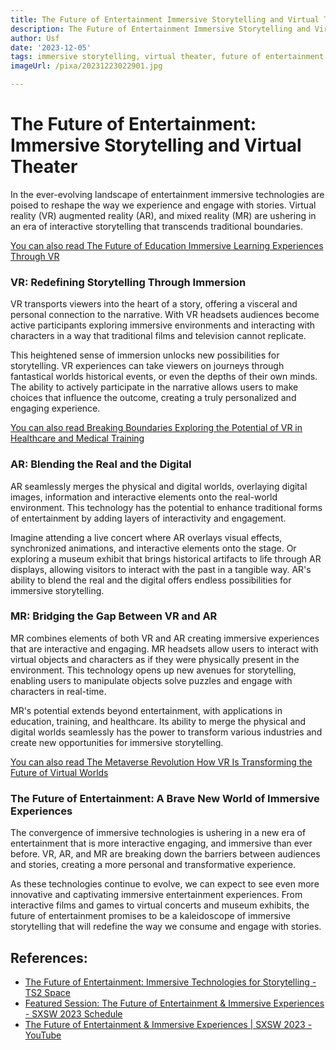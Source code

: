 ```yaml
---
title: The Future of Entertainment Immersive Storytelling and Virtual Theater
description: The Future of Entertainment Immersive Storytelling and Virtual Theater
author: Usf
date: '2023-12-05'
tags: immersive storytelling, virtual theater, future of entertainment
imageUrl: /pixa/20231223022901.jpg

---
```

# The Future of Entertainment: Immersive Storytelling and Virtual Theater

In the ever-evolving landscape of entertainment immersive technologies are poised to reshape the way we experience  and engage  with stories. Virtual reality (VR) augmented reality (AR),  and mixed reality (MR) are ushering in an era of interactive storytelling that transcends traditional boundaries.

[You can  also read The  Future of Education Immersive Learning  Experiences Through VR](The%20Future%20of%20Education%20Immersive%20Learning%20Experiences%20Through%20VR)


### VR: Redefining Storytelling Through Immersion

VR transports viewers into the heart of a story, offering a visceral and personal connection to  the narrative. With VR headsets  audiences become active participants exploring immersive environments and interacting with characters in a way that traditional films and television cannot replicate.

This heightened  sense of immersion unlocks new possibilities for storytelling. VR experiences can  take viewers on journeys through fantastical  worlds historical events, or even the depths of their own minds. The  ability to actively participate in the narrative allows users to make choices that influence the outcome, creating a  truly personalized and engaging experience.

[You  can also read Breaking Boundaries Exploring the  Potential  of VR in Healthcare and Medical Training](Breaking%20Boundaries%20Exploring%20the%20Potential%20of%20VR%20in%20Healthcare%20and%20Medical%20Training)


### AR:  Blending the Real and the Digital

AR seamlessly merges the physical and digital worlds, overlaying digital images, information  and interactive elements onto the real-world environment. This technology has the potential to  enhance traditional forms of entertainment by adding  layers of interactivity and engagement.

Imagine attending a live concert  where AR overlays visual effects, synchronized animations, and interactive elements onto the stage. Or exploring a museum exhibit that brings historical artifacts to life through AR displays, allowing visitors to  interact with the  past in a tangible way. AR's ability  to  blend the real and the digital offers endless possibilities  for  immersive storytelling.

### MR: Bridging the Gap Between VR and  AR

MR combines elements of both VR and AR creating immersive experiences that are interactive and engaging. MR headsets allow users to  interact with virtual  objects and characters as  if they were physically present in  the environment. This technology opens up new avenues  for storytelling, enabling users to manipulate objects solve puzzles and engage with characters in real-time.

MR's potential extends beyond  entertainment, with applications in education, training, and healthcare. Its ability to merge the  physical and digital worlds seamlessly has the power to transform various industries and create  new opportunities for immersive storytelling.

[You can also read The Metaverse Revolution How VR  Is Transforming the Future of Virtual Worlds](The%20Metaverse%20Revolution%20How%20VR%20Is%20Transforming%20the%20Future%20of%20Virtual%20Worlds)


### The Future of Entertainment: A Brave New World of  Immersive Experiences

The convergence of immersive  technologies  is ushering in a new era of entertainment that is more interactive engaging, and immersive than ever before. VR,  AR,  and MR are breaking down the barriers between audiences and stories, creating a more personal and transformative experience.

As these technologies  continue  to evolve, we can expect to see even more innovative  and captivating immersive entertainment experiences. From interactive  films and games to virtual concerts and museum exhibits, the future of entertainment promises to  be a kaleidoscope of  immersive storytelling that will redefine the way we  consume and engage with stories.

## References:
- [The Future of Entertainment: Immersive Technologies for Storytelling - TS2 Space](https://ts2.space/en/the-future-of-entertainment-immersive-technologies-for-storytelling/)
- [Featured Session: The Future of Entertainment & Immersive Experiences - SXSW 2023 Schedule](https://schedule.sxsw.com/2023/events/PP1143697)
- [The Future of Entertainment & Immersive Experiences | SXSW 2023 - YouTube](https://youtube.com/watch?v=DIGId96BJ7s)
